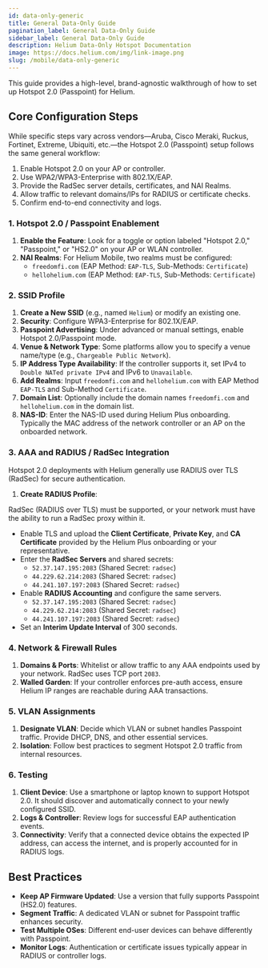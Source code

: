 ```yaml
---
id: data-only-generic
title: General Data-Only Guide
pagination_label: General Data-Only Guide
sidebar_label: General Data-Only Guide
description: Helium Data-Only Hotspot Documentation
image: https://docs.helium.com/img/link-image.png
slug: /mobile/data-only-generic
---
```


This guide provides a high-level, brand-agnostic walkthrough of how to set up Hotspot 2.0
(Passpoint) for Helium.

## Core Configuration Steps

While specific steps vary across vendors—Aruba, Cisco Meraki, Ruckus, Fortinet, Extreme, Ubiquiti,
etc.—the Hotspot 2.0 (Passpoint) setup follows the same general workflow:

1. Enable Hotspot 2.0 on your AP or controller.
2. Use WPA2/WPA3-Enterprise with 802.1X/EAP.
3. Provide the RadSec server details, certificates, and NAI Realms.
4. Allow traffic to relevant domains/IPs for RADIUS or certificate checks.
5. Confirm end-to-end connectivity and logs.

### 1. Hotspot 2.0 / Passpoint Enablement

1. **Enable the Feature**: Look for a toggle or option labeled "Hotspot 2.0," "Passpoint," or
   "HS2.0" on your AP or WLAN controller.
2. **NAI Realms**: For Helium Mobile, two realms must be configured:
   - `freedomfi.com` (EAP Method: `EAP-TLS`, Sub-Methods: `Certificate`)
   - `hellohelium.com` (EAP Method: `EAP-TLS`, Sub-Methods: `Certificate`)

### 2. SSID Profile

1. **Create a New SSID** (e.g., named `Helium`) or modify an existing one.
2. **Security**: Configure WPA3-Enterprise for 802.1X/EAP.
3. **Passpoint Advertising**: Under advanced or manual settings, enable Hotspot 2.0/Passpoint mode.
4. **Venue & Network Type**: Some platforms allow you to specify a venue name/type (e.g.,
   `Chargeable Public Network`).
5. **IP Address Type Availability**: If the controller supports it, set IPv4 to
   `Double NATed private IPv4` and IPv6 to `Unavailable`.
6. **Add Realms**: Input `freedomfi.com` and `hellohelium.com` with EAP Method `EAP-TLS` and
   Sub-Method `Certificate`.
7. **Domain List**: Optionally include the domain names `freedomfi.com` and `hellohelium.com` in the
   domain list.
8. **NAS-ID**: Enter the NAS-ID used during Helium Plus onboarding. Typically the MAC address of the
   network controller or an AP on the onboarded network.

### 3. AAA and RADIUS / RadSec Integration

Hotspot 2.0 deployments with Helium generally use RADIUS over TLS (RadSec) for secure
authentication.

1. **Create RADIUS Profile**:

RadSec (RADIUS over TLS) must be supported, or your network must have the ability to run a RadSec
proxy within it.

- Enable TLS and upload the **Client Certificate**, **Private Key**, and **CA Certificate** provided
  by the Helium Plus onboarding or your representative.
- Enter the **RadSec Servers** and shared secrets:
  - `52.37.147.195:2083` (Shared Secret: `radsec`)
  - `44.229.62.214:2083` (Shared Secret: `radsec`)
  - `44.241.107.197:2083` (Shared Secret: `radsec`)
- Enable **RADIUS Accounting** and configure the same servers.
  - `52.37.147.195:2083` (Shared Secret: `radsec`)
  - `44.229.62.214:2083` (Shared Secret: `radsec`)
  - `44.241.107.197:2083` (Shared Secret: `radsec`)
- Set an **Interim Update Interval** of 300 seconds.

### 4. Network & Firewall Rules

1. **Domains & Ports**: Whitelist or allow traffic to any AAA endpoints used by your network. RadSec
   uses TCP port `2083`.
2. **Walled Garden**: If your controller enforces pre-auth access, ensure Helium IP ranges are
   reachable during AAA transactions.

### 5. VLAN Assignments

1. **Designate VLAN**: Decide which VLAN or subnet handles Passpoint traffic. Provide DHCP, DNS, and
   other essential services.
2. **Isolation**: Follow best practices to segment Hotspot 2.0 traffic from internal resources.

### 6. Testing

1. **Client Device**: Use a smartphone or laptop known to support Hotspot 2.0. It should discover
   and automatically connect to your newly configured SSID.
2. **Logs & Controller**: Review logs for successful EAP authentication events.
3. **Connectivity**: Verify that a connected device obtains the expected IP address, can access the
   internet, and is properly accounted for in RADIUS logs.

## Best Practices

- **Keep AP Firmware Updated**: Use a version that fully supports Passpoint (HS2.0) features.
- **Segment Traffic**: A dedicated VLAN or subnet for Passpoint traffic enhances security.
- **Test Multiple OSes**: Different end-user devices can behave differently with Passpoint.
- **Monitor Logs**: Authentication or certificate issues typically appear in RADIUS or controller
  logs.
